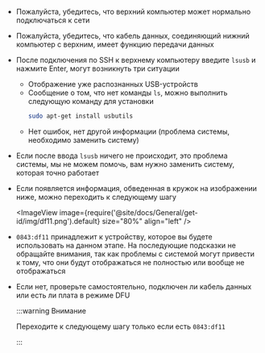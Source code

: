 * Пожалуйста, убедитесь, что верхний компьютер может нормально подключаться к сети
* Пожалуйста, убедитесь, что кабель данных, соединяющий нижний компьютер с верхним, имеет функцию передачи данных
* После подключения по SSH к верхнему компьютеру введите `lsusb` и нажмите Enter, могут возникнуть три ситуации
    * Отображение уже распознанных USB-устройств
    * Сообщение о том, что нет команды `ls`, можно выполнить следующую команду для установки
        ```bash
        sudo apt-get install usbutils
        ```
    * Нет ошибок, нет другой информации (проблема системы, необходимо заменить систему)
* Если после ввода `lsusb` ничего не происходит, это проблема системы, мы не можем помочь, вам нужно заменить систему, которая точно работает
* Если появляется информация, обведенная в кружок на изображении ниже, можно переходить к следующему шагу

    <ImageView image={require('@site/docs/General/get-id/img/df11.png').default} size="80%" align="left" /> 

* `0843:df11` принадлежит к устройству, которое вы будете использовать на данном этапе. На последующие подсказки не обращайте внимания, так как проблемы с системой могут привести к тому, что они будут отображаться не полностью или вообще не отображаться
* Если нет, проверьте самостоятельно, подключен ли кабель данных или есть ли плата в режиме DFU

    :::warning Внимание

    Переходите к следующему шагу только если есть `0843:df11`

    :::